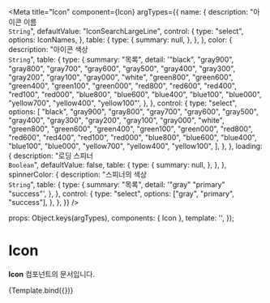 
<Meta
  title="Icon"
  component={Icon}
  argTypes={{
    name: {
      description: "아이콘 이름<br/>`String`",
      defaultValue: "IconSearchLargeLine",
      control: {
        type: "select",
        options: IconNames,
      },
      table: {
        type: {
          summary: null,
        },
      },
    },
    color: {
      description: "아이콘 색상<br/>`String`",
      table: {
        type: {
          summary: "목록",
          detail:
            '"black", "gray900", "gray800", "gray700", "gray600", "gray500", "gray400", "gray300", "gray200", "gray100", "gray000", "white", "green800", "green600", "green400", "green100", "green000", "red800", "red600", "red400", "red100", "red000", "blue800", "blue600", "blue400", "blue100", "blue000", "yellow700", "yellow400", "yellow100"',
        },
      },
      control: {
        type: "select",
        options: [
          "black",
          "gray900",
          "gray800",
          "gray700",
          "gray600",
          "gray500",
          "gray400",
          "gray300",
          "gray200",
          "gray100",
          "gray000",
          "white",
          "green800",
          "green600",
          "green400",
          "green100",
          "green000",
          "red800",
          "red600",
          "red400",
          "red100",
          "red000",
          "blue800",
          "blue600",
          "blue400",
          "blue100",
          "blue000",
          "yellow700",
          "yellow400",
          "yellow100",
        ],
      },
    },
    loading: {
      description: "로딩 스피너<br/>`Boolean`",
      defaultValue: false,
      table: {
        type: {
          summary: null,
        },
      },
    },
    spinnerColor: {
      description: "스피너의 색상<br/>`String`",
      table: {
        type: {
          summary: "목록",
          detail: '"gray" "primary" "success"',
        },
      },
      control: {
        type: "select",
        options: ["gray", "primary", "success"],
      },
    },
  }}
/>

  props: Object.keys(argTypes),
  components: { Icon },
  template:
    '<Icon :name="name" :color="color" :loading="loading" :spinnerColor="spinnerColor"></Icon>',
});

# Icon

**Icon** 컴포넌트의 문서입니다.

<Story name="docs" height="100px">
  {Template.bind({})}
</Story>

<ArgsTable story="docs" />
